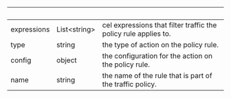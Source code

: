 | &nbsp; | &nbsp; | &nbsp; |
|---|---|---|
| expressions | List&lt;string&gt; | cel expressions that filter traffic the policy rule applies to. |
| type | string | the type of action on the policy rule. |
| config | object | the configuration for the action on the policy rule. |
| name | string | the name of the rule that is part of the traffic policy. |